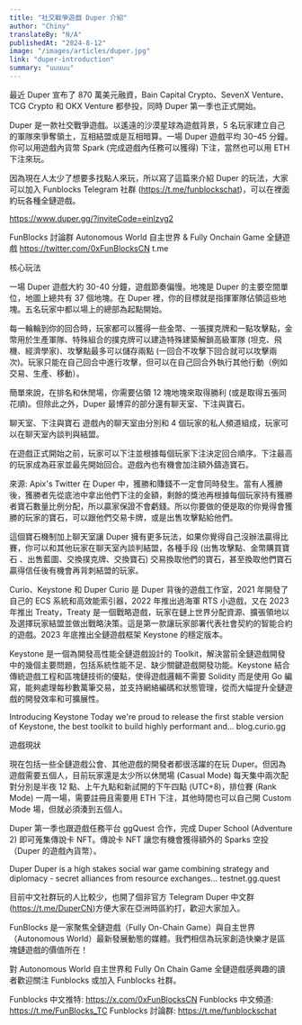 ```yaml
---
title: "社交戰爭遊戲 Duper 介紹"
author: "Chiny"
translateBy: "N/A"
publishedAt: "2024-8-12"
image: "/images/articles/duper.jpg"
link: "duper-introduction"
summary: "uuuuu"
---
```


最近 Duper 宣布了 870 萬美元融資，Bain Capital Crypto、SevenX Venture、TCG Crypto 和 OKX Venture 都參投，同時 Duper 第一季也正式開始。

Duper 是一款社交戰爭遊戲。以遙遠的沙漠星球為遊戲背景，5 名玩家建立自己的軍隊來爭奪領土，互相結盟或是互相暗算。一場 Duper 遊戲平均 30–45 分鐘。你可以用遊戲內貨幣 Spark (完成遊戲內任務可以獲得) 下注，當然也可以用 ETH 下注來玩。

因為現在人太少了想要多找點人來玩，所以寫了這篇來介紹 Duper 的玩法，大家可以加入 Funblocks Telegram 社群 (https://t.me/funblockschat)，可以在裡面約玩各種全鏈遊戲。

https://www.duper.gg/?inviteCode=einlzvg2

FunBlocks 討論群
Autonomous World 自主世界 & Fully Onchain Game 全鏈遊戲 https://twitter.com/0xFunBlocksCN
t.me

核心玩法

一場 Duper 遊戲大約 30-40 分鐘，遊戲節奏偏慢。地塊是 Duper 的主要空間單位，地圖上總共有 37 個地塊。在 Duper 裡，你的目標就是指揮軍隊佔領這些地塊。五名玩家中都以場上的總部為起點開始。

每一輪輪到你的回合時，玩家都可以獲得一些金幣、一張撲克牌和一點攻擊點，金幣用於生產軍隊、特殊組合的撲克牌可以建造特殊建築解鎖高級軍隊 (坦克、飛機、經濟學家)、攻擊點最多可以儲存兩點 (一回合不攻擊下回合就可以攻擊兩次)。玩家只能在自己回合中進行攻擊，但可以在自己回合外執行其他行動（例如交易、生產、移動）。

簡單來說，在排名和休閒場，你需要佔領 12 塊地塊來取得勝利 (或是取得五張同花順)。但除此之外，Duper 最博弈的部分還有聊天室、下注與寶石。

聊天室、下注與寶石
遊戲內的聊天室由分別和 4 個玩家的私人頻道組成，玩家可以在聊天室內談判與結盟。

在遊戲正式開始之前，玩家可以下注並根據每個玩家下注決定回合順序。下注最高的玩家成為莊家並最先開始回合。遊戲內也有機會加注額外鑄造寶石。

來源: Apix's Twitter
在 Duper 中，獲勝和賺錢不一定會同時發生。當有人獲勝後，獲勝者先從底池中拿出他們下注的金額，剩餘的獎池再根據每個玩家持有獲勝者寶石數量比例分配，所以贏家保證不會虧錢。所以你要做的便是取的你覺得會獲勝的玩家的寶石，可以跟他們交易卡牌，或是出售攻擊點給他們。

這個寶石機制加上聊天室讓 Duper 擁有更多玩法，如果你覺得自己沒辦法贏得比賽，你可以和其他玩家在聊天室內談判結盟，各種手段 (出售攻擊點、金幣購買寶石 、出售藍圖、交換撲克牌、交換寶石) 交易換取他們的寶石，甚至換取他們寶石贏得信任後有機會再背刺結盟的玩家。

Curio、Keystone 和 Duper
Curio 是 Duper 背後的遊戲工作室，2021 年開發了自己的 ECS 系統和高效能索引器，2022 年推出過海軍 RTS 小遊戲，又在 2023 年推出 Treaty，Treaty 是一個戰略遊戲，玩家在鏈上世界分配資源、擴張領地以及選擇玩家結盟並做出戰略決策。這是第一款讓玩家部署代表社會契約的智能合約的遊戲。2023 年底推出全鏈遊戲框架 Keystone 的穩定版本。

Keystone 是一個為開發高性能全鏈遊戲設計的 Toolkit，解決當前全鏈遊戲開發中的幾個主要問題，包括系統性能不足、缺少關鍵遊戲開發功能。Keystone 結合傳統遊戲工程和區塊鏈技術的優點，使得遊戲邏輯不需要 Solidity 而是使用 Go 編寫，能夠處理每秒數萬筆交易，並支持網絡編碼和狀態管理，從而大幅提升全鏈遊戲的開發效率和可擴展性。

Introducing Keystone
Today we're proud to release the first stable version of Keystone, the best toolkit to build highly performant and…
blog.curio.gg

遊戲現狀

現在包括一些全鏈遊戲公會、其他遊戲的開發者都很活躍的在玩 Duper。但因為遊戲需要五個人，目前玩家還是太少所以休閒場 (Casual Mode) 每天集中兩次配對分別是半夜 12 點、上午九點和新試開的下午四點 (UTC+8)，排位賽 (Rank Mode) 一周一場，需要註冊且需要用 ETH 下注，其他時間也可以自己開 Custom Mode 場，但就必須湊到五個人。

Duper 第一季也跟遊戲任務平台 ggQuest 合作，完成 Duper School (Adventure 2) 即可蒐集傳說卡 NFT。傳說卡 NFT 讓您有機會獲得額外的 Sparks 空投（Duper 的遊戲內貨幣）。

Duper
Duper is a high stakes social war game combining strategy and diplomacy - secret alliances from resource exchanges…
testnet.gg.quest

目前中文社群玩的人比較少，也開了個非官方 Telegram Duper 中文群 (https://t.me/DuperCN)方便大家在亞洲時區約打，歡迎大家加入。

FunBlocks 是一家聚焦全鏈遊戲（Fully On-Chain Game）與自主世界（Autonomous World）最新發展動態的媒體。我們相信為玩家創造快樂才是區塊鏈遊戲的價值所在！

對 Autonomous World 自主世界和 Fully On Chain Game 全鏈遊戲感興趣的讀者歡迎關注 Funblocks 或加入 Funblocks 社群。

Funblocks 中文推特: https://x.com/0xFunBlocksCN
Funblocks 中文頻道: https://t.me/FunBlocks_TC
Funblocks 討論群: https://t.me/funblockschat
